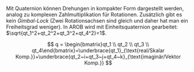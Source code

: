 
Mit Quaternion können Drehungen in kompakter Form dargestellt werden, analog zu komplexen Zahlmultiplikation für Rotationen. Zusätzlich gibt es kein *Gimbal-Lock* (Zwei Rotationsachsen sind gleich und daher hat man ein Freiheitsgrad weniger). In AROB wird mit Einheitsquaternion gearbeitet: $\sqrt{qt_1^2+qt_2^2+qt_3^2+qt_4^2}=1$.

$$
q = \begin{bmatrix}qt_1 \\ qt_2 \\ qt_3 \\ qt_4\end{bmatrix}=\underbrace{qt_1}_{\text{real/Skalar Komp.}}+\underbrace{qt_2~i+qt_3~j+qt_4~k}_{\text{imaginär/Vektor Komp.}}
$$
